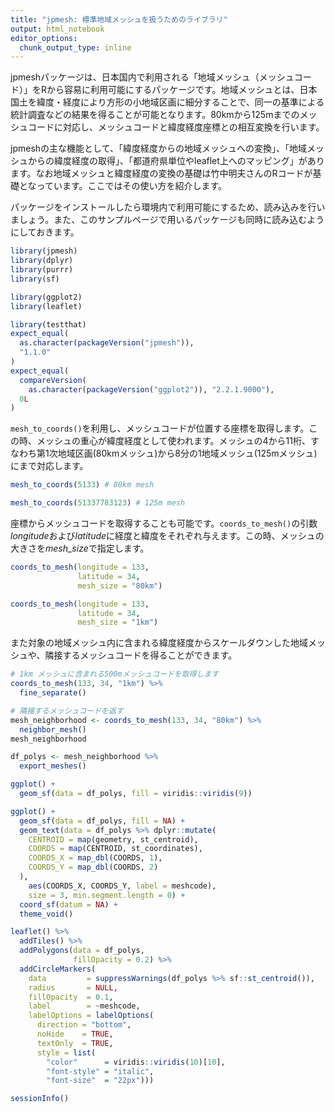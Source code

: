 ```yaml
---
title: "jpmesh: 標準地域メッシュを扱うためのライブラリ"
output: html_notebook
editor_options: 
  chunk_output_type: inline
---
```


jpmeshパッケージは、日本国内で利用される「地域メッシュ（メッシュコード）」をRから容易に利用可能にするパッケージです。地域メッシュとは、日本国土を緯度・経度により方形の小地域区画に細分することで、同一の基準による統計調査などの結果を得ることが可能となります。80kmから125mまでのメッシュコードに対応し、メッシュコードと緯度経度座標との相互変換を行います。

jpmeshの主な機能として、「緯度経度からの地域メッシュへの変換」、「地域メッシュからの緯度経度の取得」、「都道府県単位やleaflet上へのマッピング」があります。なお地域メッシュと緯度経度の変換の基礎は竹中明夫さんのRコードが基礎となっています。ここではその使い方を紹介します。

パッケージをインストールしたら環境内で利用可能にするため、読み込みを行いましょう。また、このサンプルページで用いるパッケージも同時に読み込むようにしておきます。

```r
library(jpmesh)
library(dplyr)
library(purrr)
library(sf)

library(ggplot2)
library(leaflet)
```

```r
library(testthat)
expect_equal(
  as.character(packageVersion("jpmesh")),
  "1.1.0"
)
expect_equal(
  compareVersion(
    as.character(packageVersion("ggplot2")), "2.2.1.9000"),
  0L
)
```

`mesh_to_coords()`を利用し、メッシュコードが位置する座標を取得します。この時、メッシュの重心が緯度経度として使われます。メッシュの4から11桁、すなわち第1次地域区画(80kmメッシュ)から8分の1地域メッシュ(125mメッシュ)にまで対応します。

```r
mesh_to_coords(5133) # 80km mesh

mesh_to_coords(51337783123) # 125m mesh
```

座標からメッシュコードを取得することも可能です。`coords_to_mesh()`の引数*longitude*および*latitude*に経度と緯度をそれぞれ与えます。この時、メッシュの大きさを*mesh_size*で指定します。

```r
coords_to_mesh(longitude = 133, 
               latitude = 34, 
               mesh_size = "80km")

coords_to_mesh(longitude = 133, 
               latitude = 34, 
               mesh_size = "1km")
```

また対象の地域メッシュ内に含まれる緯度経度からスケールダウンした地域メッシュや、隣接するメッシュコードを得ることができます。

```r
# 1km メッシュに含まれる500mメッシュコードを取得します
coords_to_mesh(133, 34, "1km") %>% 
  fine_separate()
```


```r
# 隣接するメッシュコードを返す
mesh_neighborhood <- coords_to_mesh(133, 34, "80km") %>% 
  neighbor_mesh()
mesh_neighborhood
```

```r
df_polys <- mesh_neighborhood %>% 
  export_meshes()
```

```r
ggplot() + 
  geom_sf(data = df_polys, fill = viridis::viridis(9))
```

```r
ggplot() + 
  geom_sf(data = df_polys, fill = NA) +
  geom_text(data = df_polys %>% dplyr::mutate(
    CENTROID = map(geometry, st_centroid),
    COORDS = map(CENTROID, st_coordinates),
    COORDS_X = map_dbl(COORDS, 1),
    COORDS_Y = map_dbl(COORDS, 2)    
  ),
    aes(COORDS_X, COORDS_Y, label = meshcode), 
    size = 3, min.segment.length = 0) +
  coord_sf(datum = NA) +
  theme_void()
```


```r
leaflet() %>% 
  addTiles() %>% 
  addPolygons(data = df_polys,
              fillOpacity = 0.2) %>% 
  addCircleMarkers(		
    data         = suppressWarnings(df_polys %>% sf::st_centroid()),		
    radius       = NULL,
    fillOpacity  = 0.1,		
    label        = ~meshcode,
    labelOptions = labelOptions(
      direction = "bottom", 
      noHide    = TRUE, 
      textOnly  = TRUE, 
      style = list(
        "color"      = viridis::viridis(10)[10],
        "font-style" = "italic",
        "font-size"  = "22px"))) 
```

```r
sessionInfo()
```

